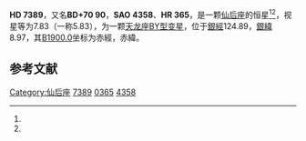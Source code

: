 {{Starbox begin
| name = HD 7389
}}
{{Starbox observe
| epoch = [[J2000.0|J2000.0]]
| constell = [[仙后座|仙后座]]<ref name=SIMBAD>{{cite web
 | url=http://simbad.u-strasbg.fr/simbad/sim-id?Ident=HR+365
 | title =Pulsating variable Star
 | publisher=Centre de Données astronomiques de Strasbourg
 | work=SIMBAD
 | accessdate=2012-07-13}}</ref><ref name=DATA>{{cite web
 | url=http://vizier.u-strasbg.fr/viz-bin/VizieR-5?-out.add=.&-source=5050&-corr=PK=HR&-out.max=9999&HR=365
 | title =VizieR Detailed Page
 | accessdate=2012-07-13}}</ref>
| 星官 = [[華蓋|華蓋]]
| ra = {{RA|1|16|12.1}}<ref name=SIMBAD /><ref name=DATA />
| dec = {{DEC|+71|44|38}}<ref name=SIMBAD /><ref name=DATA />
| appmag_v = 7.83<ref name=SIMBAD /><ref name=DATA />
}}
{{Starbox character
| class = K1V<ref name=SIMBAD /><ref name=DATA />
| b-v = 0.78<ref name=SIMBAD /><ref name=DATA />
| u-b = 0.35<ref name=SIMBAD /><ref name=DATA />
| r-i = <ref name=SIMBAD /><ref name=DATA />
| variable = 
}}
{{Starbox astrometry
| radial_v = 0.35
| prop_mo_ra = -17
| parallax = 
| p_error = 
}}
{{Starbox catalog
| names =BD+70 90，[[SAO星表|SAO]] 4358，[[HD星表|HD]] 7389，[[HR星表|HR]] 365}}
{{Starbox reference |Simbad=HR+365}}
{{Starbox end}}

'''HD 7389'''，又名'''BD+70 90'''，'''SAO 4358'''、'''HR 365'''，是一颗[[仙后座|仙后座]]的恒星<ref name=SIMBAD /><ref name=DATA />，视星等为7.83（一称5.83），为一颗[[天龙座BY型变星|天龙座BY型变星]]，位于[[銀道座標系|銀經]]124.89，[[銀道座標系|銀緯]]8.97，其[[B1900.0|B1900.0]]坐标为赤經{{RA|1|9|0.3}}，赤緯{{DEC|+71|8.97|53}}。

== 参考文献 ==
{{reflist}}

{{star-stub}}

[[Category:仙后座|Category:仙后座]]
[[Category:HD和HDE天體|7389]]
[[Category:HR天體|0365]]
[[Category:SAO天體|4358]]